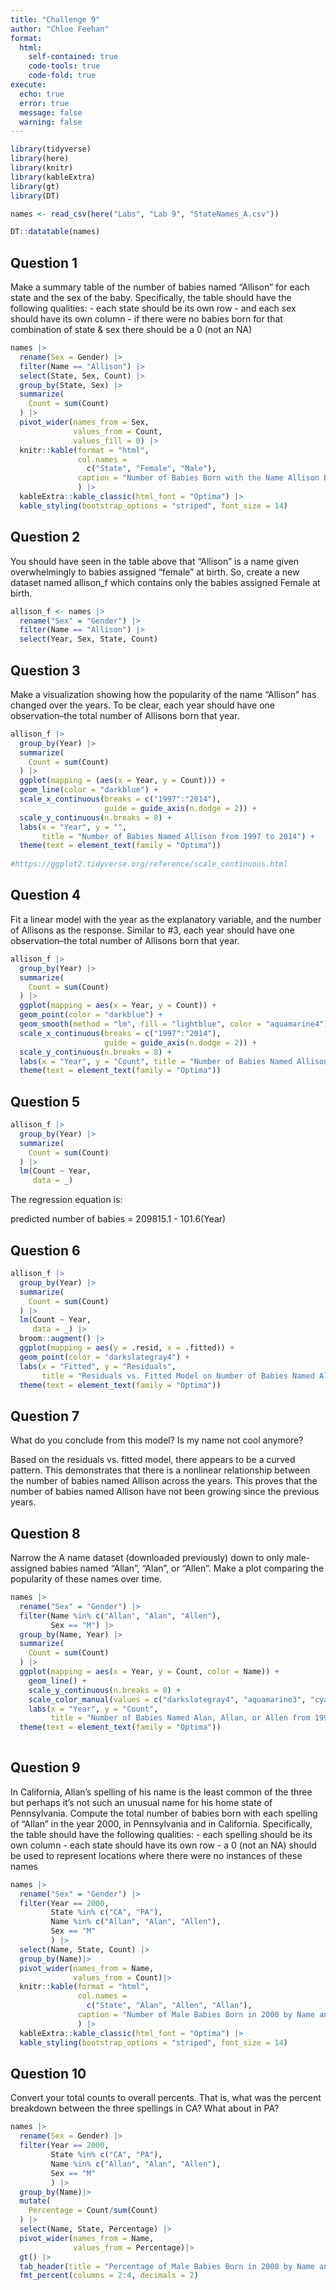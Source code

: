 ```yaml
---
title: "Challenge 9"
author: "Chloe Feehan"
format:
  html: 
    self-contained: true
    code-tools: true
    code-fold: true
execute:
  echo: true
  error: true
  message: false
  warning: false
---
```


```r
library(tidyverse)
library(here)
library(knitr)
library(kableExtra)
library(gt)
library(DT)

names <- read_csv(here("Labs", "Lab 9", "StateNames_A.csv"))
```

```r
DT::datatable(names)
```



## Question 1
Make a summary table of the number of babies named “Allison” for each state and the sex of the baby. Specifically, the table should have the following qualities:
- each state should be its own row
- and each sex should have its own column
- if there were no babies born for that combination of state & sex there should be a 0 (not an NA)

```r
names |>
  rename(Sex = Gender) |>
  filter(Name == "Allison") |>
  select(State, Sex, Count) |>
  group_by(State, Sex) |>
  summarize(
    Count = sum(Count)
  ) |>
  pivot_wider(names_from = Sex,
              values_from = Count,
              values_fill = 0) |>
  knitr::kable(format = "html",
               col.names =
                 c("State", "Female", "Male"),
               caption = "Number of Babies Born with the Name Allison By Sex and State"
               ) |>
  kableExtra::kable_classic(html_font = "Optima") |>
  kable_styling(bootstrap_options = "striped", font_size = 14)
```

## Question 2
You should have seen in the table above that “Allison” is a name given overwhelmingly to babies assigned “female” at birth. So, create a new dataset named allison_f which contains only the babies assigned Female at birth.

```r
allison_f <- names |>
  rename("Sex" = "Gender") |>
  filter(Name == "Allison") |>
  select(Year, Sex, State, Count)

```

## Question 3
Make a visualization showing how the popularity of the name “Allison” has changed over the years. To be clear, each year should have one observation–the total number of Allisons born that year.

```r
allison_f |>
  group_by(Year) |>
  summarize(
    Count = sum(Count)
  ) |>
  ggplot(mapping = (aes(x = Year, y = Count))) +
  geom_line(color = "darkblue") +
  scale_x_continuous(breaks = c("1997":"2014"), 
                     guide = guide_axis(n.dodge = 2)) +
  scale_y_continuous(n.breaks = 8) +
  labs(x = "Year", y = "", 
       title = "Number of Babies Named Allison from 1997 to 2014") +
  theme(text = element_text(family = "Optima"))
  
#https://ggplot2.tidyverse.org/reference/scale_continuous.html
```

## Question 4
Fit a linear model with the year as the explanatory variable, and the number of Allisons as the response. Similar to #3, each year should have one observation–the total number of Allisons born that year.

```r

allison_f |>
  group_by(Year) |>
  summarize(
    Count = sum(Count)
  ) |>
  ggplot(mapping = aes(x = Year, y = Count)) +
  geom_point(color = "darkblue") +
  geom_smooth(method = "lm", fill = "lightblue", color = "aquamarine4") +
  scale_x_continuous(breaks = c("1997":"2014"), 
                     guide = guide_axis(n.dodge = 2)) +
  scale_y_continuous(n.breaks = 8) +
  labs(x = "Year", y = "Count", title = "Number of Babies Named Allison from 1997 to 2014") +
  theme(text = element_text(family = "Optima"))
```
## Question 5

```r
allison_f |>
  group_by(Year) |>
  summarize(
    Count = sum(Count)
  ) |>
  lm(Count ~ Year,
     data = _)
```

The regression equation is:

predicted number of babies = 209815.1 - 101.6(Year)

## Question 6

```r
allison_f |>
  group_by(Year) |>
  summarize(
    Count = sum(Count)
  ) |>
  lm(Count ~ Year,
     data = _) |>
  broom::augment() |>
  ggplot(mapping = aes(y = .resid, x = .fitted)) +
  geom_point(color = "darkslategray4") +
  labs(x = "Fitted", y = "Residuals", 
       title = "Residuals vs. Fitted Model on Number of Babies Named Allison from 1997 to 2014") +
  theme(text = element_text(family = "Optima"))
```

## Question 7
What do you conclude from this model? Is my name not cool anymore?

Based on the residuals vs. fitted model, there appears to be a curved pattern. This demonstrates that there is a nonlinear relationship between the number of babies named Allison across the years. This proves that the number of babies named Allison have not been growing since the previous years. 


## Question 8
Narrow the A name dataset (downloaded previously) down to only male-assigned babies named “Allan”, “Alan”, or “Allen”. Make a plot comparing the popularity of these names over time.

```r
names |>
  rename("Sex" = "Gender") |>
  filter(Name %in% c("Allan", "Alan", "Allen"),
         Sex == "M") |>
  group_by(Name, Year) |>
  summarize(
    Count = sum(Count)
  ) |>
  ggplot(mapping = aes(x = Year, y = Count, color = Name)) +
    geom_line() +
    scale_y_continuous(n.breaks = 8) +
    scale_color_manual(values = c("darkslategray4", "aquamarine3", "cyan2")) +
    labs(x = "Year", y = "Count", 
         title = "Number of Babies Named Alan, Allan, or Allen from 1997 to 2014") +
  theme(text = element_text(family = "Optima"))
  
```

## Question 9
In California, Allan’s spelling of his name is the least common of the three but perhaps it’s not such an unusual name for his home state of Pennsylvania. Compute the total number of babies born with each spelling of “Allan” in the year 2000, in Pennsylvania and in California. Specifically, the table should have the following qualities:
- each spelling should be its own column
- each state should have its own row
- a 0 (not an NA) should be used to represent locations where there were no instances of these names

```r
names |>
  rename("Sex" = "Gender") |>
  filter(Year == 2000,
         State %in% c("CA", "PA"),
         Name %in% c("Allan", "Alan", "Allen"),
         Sex == "M"
         ) |>
  select(Name, State, Count) |>
  group_by(Name)|>
  pivot_wider(names_from = Name,
              values_from = Count)|>
  knitr::kable(format = "html",
               col.names =
                 c("State", "Alan", "Allen", "Allan"),
               caption = "Number of Male Babies Born in 2000 by Name and State"
               ) |>
  kableExtra::kable_classic(html_font = "Optima") |>
  kable_styling(bootstrap_options = "striped", font_size = 14)

```

## Question 10

Convert your total counts to overall percents. That is, what was the percent breakdown between the three spellings in CA? What about in PA?

```r
names |>
  rename(Sex = Gender) |>
  filter(Year == 2000,
         State %in% c("CA", "PA"),
         Name %in% c("Allan", "Alan", "Allen"),
         Sex == "M"
         ) |>
  group_by(Name)|>
  mutate(
    Percentage = Count/sum(Count)
  ) |>
  select(Name, State, Percentage) |>
  pivot_wider(names_from = Name,
              values_from = Percentage)|>
  gt() |>
  tab_header(title = "Percentage of Male Babies Born in 2000 by Name and State") |>
  fmt_percent(columns = 2:4, decimals = 2) 
 
  

```








